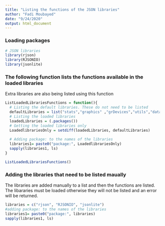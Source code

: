 ```yaml
---
title: "Listing the functions of the JSON libraries"
author: "Fadi Moubayed"
date: "9/24/2020"
output: html_document
---
```


### Loading packages
```r
# JSON libraries
library(rjson)
library(RJSONIO)
library(jsonlite)
```


### The following function lists the functions available in the loaded libraries
Extra libraries are also being listed using this function
```r
ListLoadedLibrariesFunctions = function(){
  # Listing the default libraries. These do not need to be listed
  defaultLibraries = list("stats","graphics" ,"grDevices","utils","datasets" ,"methods","base")
  # Listing the loaded libraries
  loadedLibraries = (.packages())
  # Getting the loaded libraries only
  LoadedlibrariesOnly = setdiff(loadedLibraries, defaultLibraries)
  
  # Adding package: to the names of the libraries
  libraries1= paste0("package:", LoadedlibrariesOnly)
  sapply(libraries1, ls)
}

```

```r
ListLoadedLibrariesFunctions()
```

### Adding the libraries that need to be listed maually
The libraries are added manually to a list and then the functions are listed.
The libararies must be loaded otherwise they will not be listed and an error will be returned.
```r
libraries = c("rjson", "RJSONIO", "jsonlite")
#adding package: to the names of the libraries
libraries1= paste0("package:", libraries)
sapply(libraries1, ls)
```